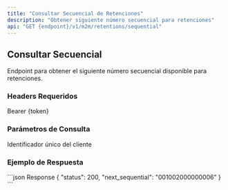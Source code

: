 ```yaml
---
title: "Consultar Secuencial de Retenciones"
description: "Obtener siguiente número secuencial para retenciones"
api: "GET {endpoint}/v1/m2m/retentions/sequential"
---
```


## Consultar Secuencial

Endpoint para obtener el siguiente número secuencial disponible para retenciones.

### Headers Requeridos

<ParamField header="Authorization" type="string" required>
  Bearer {token}
</ParamField>

### Parámetros de Consulta

<ParamField query="unique_id" type="string" required>
  Identificador único del cliente
</ParamField>

### Ejemplo de Respuesta

<ResponseExample>
```json Response
{
  "status": 200,
  "next_sequential": "001002000000006"
}
```
</ResponseExample>
